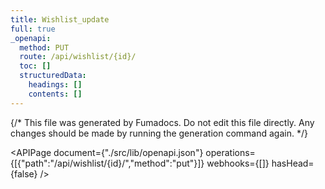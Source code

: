 ```yaml
---
title: Wishlist_update
full: true
_openapi:
  method: PUT
  route: /api/wishlist/{id}/
  toc: []
  structuredData:
    headings: []
    contents: []
---
```

{/* This file was generated by Fumadocs. Do not edit this file directly. Any changes should be made by running the generation command again. */\}

<APIPage document={"./src/lib/openapi.json"} operations={[{"path":"/api/wishlist/{id}/","method":"put"}]} webhooks={[]} hasHead={false} />

